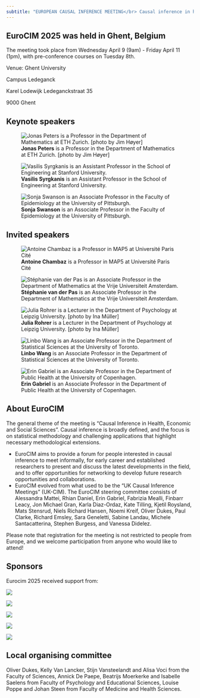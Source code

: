 ```yaml
---
subtitle: "EUROPEAN CAUSAL INFERENCE MEETING</br> Causal inference in health, economic and social science </br>Ghent, Belgium, April 8-11, 2025"
---
```


## EuroCIM 2025 was held in Ghent, Belgium

The meeting took place from Wednesday April 9 (9am) - Friday April 11 (1pm), with pre-conference courses on Tuesday 8th. 

Venue:
Ghent University 

Campus Ledeganck

Karel Lodewijk Ledeganckstraat 35

9000 Ghent

## Keynote speakers

::: {layout-ncol=3}

![__Jonas Peters__ is a Professor in the Department of Mathematics at ETH Zurich. [photo by Jim Høyer]](images/jonas.jpg)

![__Vasilis Syrgkanis__ is an Assistant Professor in the School of Engineering at Stanford University.](images/vasilis.jpeg)

![__Sonja Swanson__ is an Associate Professor in the Faculty of Epidemiology at the University of Pittsburgh.](images/sonja.jpg)

:::

## Invited speakers

::: {layout-ncol=3}

![__Antoine Chambaz__ is a Professor in MAP5 at Université Paris Cité](images/antoine.jpg)

![__Stéphanie van der Pas__ is an Associate Professor in the Department of Mathematics at the Vrije Universiteit Amsterdam.](images/svdp.jpg)

![__Julia Rohrer__ is a Lecturer in the Department of Psychology at Leipzig University. [photo by Ina Müller]](images/julia2.jpg)

![__Linbo Wang__ is an Associate Professor in the Department of Statistical Sciences at the University of Toronto.](images/linbo.png)

![__Erin Gabriel__ is an Associate Professor in the Department of Public Health at the University of Copenhagen.](images/erin.png)

:::


## About EuroCIM

The general theme of the meeting is “Causal Inference in Health, Economic and Social Sciences”. Causal inference is broadly defined, and the focus is on statistical methodology and challenging applications that highlight necessary methodological extensions.

- EuroCIM aims to provide a forum for people interested in causal inference to meet informally,
for early career and established researchers to present and discuss the latest developments in the field,
and to offer opportunities for networking to develop future research opportunities and collaborations.
- EuroCIM evolved from what used to be the “UK Causal Inference Meetings” (UK-CIM). The EuroCIM steering committee consists of Alessandra Mattei, Rhian Daniel, Erin Gabriel, Fabrizia Mealli, Finbarr Leacy, Jon Michael Gran, Karla Diaz-Ordaz, Kate Tilling, Kjetil Roysland, Mats Stensrud, Niels Richard Hansen, Noemi Kreif, Oliver Dukes, Paul Clarke, Richard Emsley, Sara Geneletti, Sabine Landau, Michele Santacatterina, Stephen Burgess, and Vanessa Didelez.

Please note that registration for the meeting is not restricted to people from Europe, and we welcome participation from anyone who would like to attend!

## Sponsors

Eurocim 2025 received support from: 

::: {layout-ncol=3}

![](images/logo-queteletsociety-2_orig.png)

![](images/doctoral-ghent.png)

![](images/logo-rssb-1_orig.png)

![](images/logo-en-black-with-text-variant7.png)

![](images/erc-logo.png)

:::

## Local organising committee

Oliver Dukes, Kelly Van Lancker, Stijn Vansteelandt and Alisa Voci from the Faculty of Sciences, Annick De Paepe, Beatrijs Moerkerke and Isabelle Saelens from Faculty of Psychology and Educational Sciences, Louise Poppe and Johan Steen from Faculty of Medicine and Health Sciences.
 

